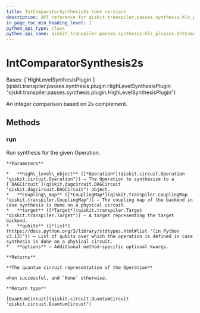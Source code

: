 ```yaml
---
title: IntComparatorSynthesis2s (dev version)
description: API reference for qiskit.transpiler.passes.synthesis.hls_plugins.IntComparatorSynthesis2s in the dev version of qiskit
in_page_toc_min_heading_level: 1
python_api_type: class
python_api_name: qiskit.transpiler.passes.synthesis.hls_plugins.IntComparatorSynthesis2s
---
```


# IntComparatorSynthesis2s

<Class id="qiskit.transpiler.passes.synthesis.hls_plugins.IntComparatorSynthesis2s" isDedicatedPage={true} github="https://github.com/Qiskit/qiskit/tree/main/qiskit/transpiler/passes/synthesis/hls_plugins.py#L1351-L1361" signature="qiskit.transpiler.passes.synthesis.hls_plugins.IntComparatorSynthesis2s" modifiers="class">
  Bases: [`HighLevelSynthesisPlugin`](qiskit.transpiler.passes.synthesis.plugin.HighLevelSynthesisPlugin "qiskit.transpiler.passes.synthesis.plugin.HighLevelSynthesisPlugin")

  An integer comparison based on 2s complement.

  ## Methods

  ### run

  <Function id="qiskit.transpiler.passes.synthesis.hls_plugins.IntComparatorSynthesis2s.run" github="https://github.com/Qiskit/qiskit/tree/main/qiskit/transpiler/passes/synthesis/hls_plugins.py#L1354-L1361" signature="run(high_level_object, coupling_map=None, target=None, qubits=None, **options)">
    Run synthesis for the given Operation.

    **Parameters**

    *   **high\_level\_object** ([*Operation*](qiskit.circuit.Operation "qiskit.circuit.Operation")) – The Operation to synthesize to a [`DAGCircuit`](qiskit.dagcircuit.DAGCircuit "qiskit.dagcircuit.DAGCircuit") object.
    *   **coupling\_map** ([*CouplingMap*](qiskit.transpiler.CouplingMap "qiskit.transpiler.CouplingMap")) – The coupling map of the backend in case synthesis is done on a physical circuit.
    *   **target** ([*Target*](qiskit.transpiler.Target "qiskit.transpiler.Target")) – A target representing the target backend.
    *   **qubits** ([*list*](https://docs.python.org/3/library/stdtypes.html#list "(in Python v3.13)")) – List of qubits over which the operation is defined in case synthesis is done on a physical circuit.
    *   **options** – Additional method-specific optional kwargs.

    **Returns**

    **The quantum circuit representation of the Operation**

    when successful, and `None` otherwise.

    **Return type**

    [QuantumCircuit](qiskit.circuit.QuantumCircuit "qiskit.circuit.QuantumCircuit")
  </Function>
</Class>

